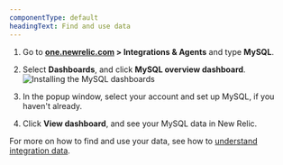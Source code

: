 ```yaml
---
componentType: default
headingText: Find and use data
---
```



1. Go to **[one.newrelic.com](https://one.newrelic.com) > Integrations & Agents** and type **MySQL**.
2. Select **Dashboards**, and click **MySQL overview dashboard**.
    <img
      title="Install the MySQL dashboards"
      alt="Installing the  MySQL dashboards"
      src={infrastructureInstallMysqlDashboard}
    />

3. In the popup window, select your account and set up MySQL, if you haven't already.
4. Click **View dashboard**, and see your MySQL data in New Relic.

For more on how to find and use your data, see how to [understand integration data](/docs/infrastructure/integrations/find-use-infrastructure-integration-data).
